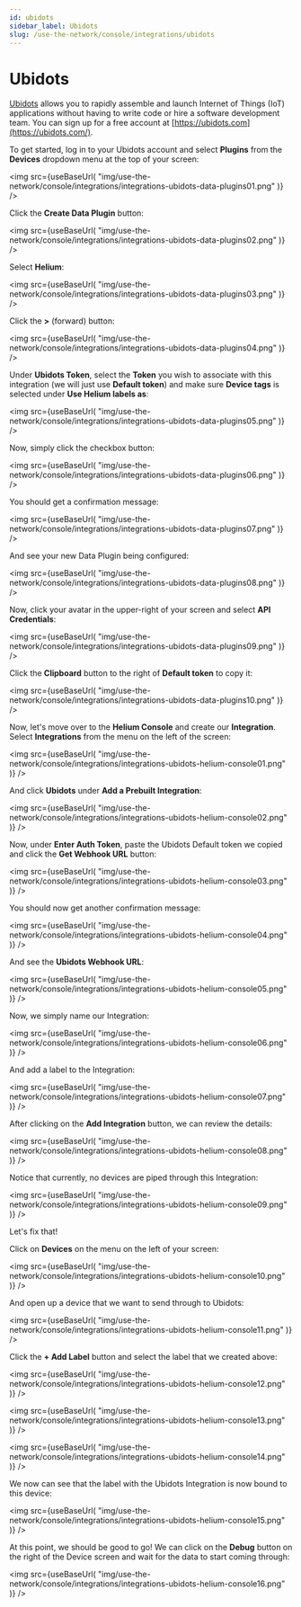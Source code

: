 ```yaml
---
id: ubidots
sidebar_label: Ubidots
slug: /use-the-network/console/integrations/ubidots
---
```



# Ubidots

[Ubidots](https://ubidots.com/) allows you to rapidly assemble and launch
Internet of Things (IoT) applications without having to write code or hire
a software development team. You can sign up for a free
account at [https://ubidots.com](https://ubidots.com/).

To get started, log in to your Ubidots account and select **Plugins** from the
**Devices** dropdown menu at the top of your screen:

<img
  src={useBaseUrl(
    "img/use-the-network/console/integrations/integrations-ubidots-data-plugins01.png"
  )}
/>

Click the **Create Data Plugin** button:

<img
  src={useBaseUrl(
    "img/use-the-network/console/integrations/integrations-ubidots-data-plugins02.png"
  )}
/>

Select **Helium**:

<img
  src={useBaseUrl(
    "img/use-the-network/console/integrations/integrations-ubidots-data-plugins03.png"
  )}
/>

Click the **>** (forward) button:

<img
  src={useBaseUrl(
    "img/use-the-network/console/integrations/integrations-ubidots-data-plugins04.png"
  )}
/>

Under **Ubidots Token**, select the **Token** you wish to associate with this integration
(we will just use **Default token**) and make sure **Device tags** is selected under
**Use Helium labels as**:

<img
  src={useBaseUrl(
    "img/use-the-network/console/integrations/integrations-ubidots-data-plugins05.png"
  )}
/>

Now, simply click the checkbox button:

<img
  src={useBaseUrl(
    "img/use-the-network/console/integrations/integrations-ubidots-data-plugins06.png"
  )}
/>

You should get a confirmation message:

<img
  src={useBaseUrl(
    "img/use-the-network/console/integrations/integrations-ubidots-data-plugins07.png"
  )}
/>

And see your new Data Plugin being configured:

<img
  src={useBaseUrl(
    "img/use-the-network/console/integrations/integrations-ubidots-data-plugins08.png"
  )}
/>

Now, click your avatar in the upper-right of your screen and select **API Credentials**:

<img
  src={useBaseUrl(
    "img/use-the-network/console/integrations/integrations-ubidots-data-plugins09.png"
  )}
/>

Click the **Clipboard** button to the right of **Default token** to copy it:

<img
  src={useBaseUrl(
    "img/use-the-network/console/integrations/integrations-ubidots-data-plugins10.png"
  )}
/>

Now, let's move over to the **Helium Console** and create our **Integration**.
Select **Integrations** from the menu on the left of the screen:

<img
  src={useBaseUrl(
    "img/use-the-network/console/integrations/integrations-ubidots-helium-console01.png"
  )}
/>

And click **Ubidots** under **Add a Prebuilt Integration**:

<img
  src={useBaseUrl(
    "img/use-the-network/console/integrations/integrations-ubidots-helium-console02.png"
  )}
/>

Now, under **Enter Auth Token**, paste the Ubidots Default token we copied and click
the **Get Webhook URL** button:

<img
  src={useBaseUrl(
    "img/use-the-network/console/integrations/integrations-ubidots-helium-console03.png"
  )}
/>

You should now get another confirmation message:

<img
  src={useBaseUrl(
    "img/use-the-network/console/integrations/integrations-ubidots-helium-console04.png"
  )}
/>

And see the **Ubidots Webhook URL**:

<img
  src={useBaseUrl(
    "img/use-the-network/console/integrations/integrations-ubidots-helium-console05.png"
  )}
/>

Now, we simply name our Integration:

<img
  src={useBaseUrl(
    "img/use-the-network/console/integrations/integrations-ubidots-helium-console06.png"
  )}
/>

And add a label to the Integration:

<img
  src={useBaseUrl(
    "img/use-the-network/console/integrations/integrations-ubidots-helium-console07.png"
  )}
/>

After clicking on the **Add Integration** button, we can review the details:

<img
  src={useBaseUrl(
    "img/use-the-network/console/integrations/integrations-ubidots-helium-console08.png"
  )}
/>

Notice that currently, no devices are piped through this Integration:

<img
  src={useBaseUrl(
    "img/use-the-network/console/integrations/integrations-ubidots-helium-console09.png"
  )}
/>

Let's fix that!

Click on **Devices** on the menu on the left of your screen:

<img
  src={useBaseUrl(
    "img/use-the-network/console/integrations/integrations-ubidots-helium-console10.png"
  )}
/>

And open up a device that we want to send through to Ubidots:

<img
  src={useBaseUrl(
    "img/use-the-network/console/integrations/integrations-ubidots-helium-console11.png"
  )}
/>

Click the **+ Add Label** button and select the label that we created above:

<img
  src={useBaseUrl(
    "img/use-the-network/console/integrations/integrations-ubidots-helium-console12.png"
  )}
/>

<img
  src={useBaseUrl(
    "img/use-the-network/console/integrations/integrations-ubidots-helium-console13.png"
  )}
/>

<img
  src={useBaseUrl(
    "img/use-the-network/console/integrations/integrations-ubidots-helium-console14.png"
  )}
/>

We now can see that the label with the Ubidots Integration is now bound to this device:

<img
  src={useBaseUrl(
    "img/use-the-network/console/integrations/integrations-ubidots-helium-console15.png"
  )}
/>

At this point, we should be good to go! We can click on the **Debug** button on
the right of the Device screen and wait for the data to start coming through:

<img
  src={useBaseUrl(
    "img/use-the-network/console/integrations/integrations-ubidots-helium-console16.png"
  )}
/>

